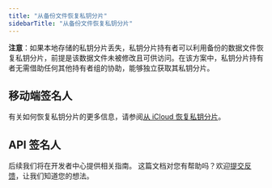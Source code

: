 ```yaml
---
title: "从备份文件恢复私钥分片"
sidebarTitle: "从备份文件恢复私钥分片"
---
```


**注意**：如果本地存储的私钥分片丢失，私钥分片持有者可以利用备份的数据文件恢复私钥分片，前提是该数据文件未被修改且可供访问。在该方案中，私钥分片持有者无需借助任何其他持有者组的协助，能够独立获取其私钥分片。

## 移动端签名人

有关如何恢复私钥分片的更多信息，请参阅[从 iCloud 恢复私钥分片](/cn/guard/restore-key-shares-from-icloud)。

## API 签名人

后续我们将在开发者中心提供相关指南。
<Tip>这篇文档对您有帮助吗？欢迎[提交反馈](https://forms.zohopublic.com/cobo/form/DocumentFeedbackForm/formperma/QvLOhxJv1_JMsJ-1dleZ8Itb_7rzN-LtgvsDdxosoVI?referrername=manuals)，让我们知道您的想法。</Tip>